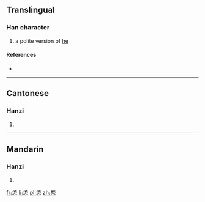 ==Translingual==

===Han character===
{{Han char|rn=61|rad=心|as=05|sn=9|four=2433<sub>2</sub>|canj=人木心 (ODP)}}

# a polite version of [[he]]

====References====
* {{Han ref|kx=0383.111|dkj=10512|hdz=42281.030|uh=6039|ud=24633|bh=CEC0|bd=52928}}

----

==Cantonese==

===Hanzi===
{{yue-hanzi|jyut=|y=ta1}}

# {{defn|lang=yue|sort=心05}}

----

==Mandarin==

===Hanzi===
{{cmn-hanzi|pin=[[tān]] ([[tan1]])|wg=t'an<sup>1</sup>}}

# {{defn|lang=cmn|sort=心05}}

[[fr:怹]]
[[li:怹]]
[[pl:怹]]
[[zh:怹]]